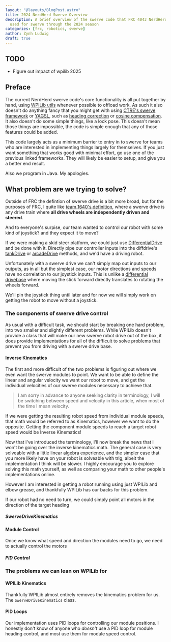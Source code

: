 ```yaml
---
layout: "@layouts/BlogPost.astro"
title: 2024 NerdHerd Swerve Overview
description: A brief overview of the swerve code that FRC 4043 NerdHerd
  used for swerve through the 2024 season
categories: [frc, robotics, swerve]
author: Zynh Ludwig
draft: true
---
```


## TODO

- Figure out impact of wpilib 2025

## Preface

[YAGSL]: https://docs.yagsl.com
[CTRE's swerve framework]: https://v6.docs.ctr-electronics.com/en/stable/docs/api-reference/mechanisms/swerve/swerve-overview.html
[heading correction]: https://docs.yagsl.com/overview/our-features/heading-correction
[cosine compensation]: https://docs.yagsl.com/overview/our-features/cosine-compensation
[WPILib utils]: https://docs.wpilib.org/en/stable

The current NerdHerd swerve code's core functionality is all put together
by hand, using [WPILib utils] whenever possible to offload work. As such it also
doesn't do anything fancy that you might get with using [CTRE's swerve
framework] or [YAGSL], such as [heading correction] or [cosine compensation].
It also doesn't do some simple things, like a lock pose. This doesn't mean
those things are impossible, the code is simple enough
that any of those features could be added.

This code largely acts as a minimum barrier to entry in to swerve for teams
who are interested in implementing things largely for themselves. If you just
want something that works good with minimal effort, go use one of the previous
linked frameworks. They will likely be easier to setup, and give you a better
end result.

Also we program in Java. My apologies.

## What problem are we trying to solve?

[team 1640's definition]: https://team1640.com/wiki/index.php/Swerve_Central
[DifferentialDrive]: https://github.wpilib.org/allwpilib/docs/release/java/edu/wpi/first/wpilibj/drive/DifferentialDrive.html
[arcadeDrive]: https://github.wpilib.org/allwpilib/docs/release/java/edu/wpi/first/wpilibj/drive/DifferentialDrive.html#arcadeDrive(double,double)
[tankDrive]: https://github.wpilib.org/allwpilib/docs/release/java/edu/wpi/first/wpilibj/drive/DifferentialDrive.html#tankDrive(double,double)
[differential drivebase]: https://www.andymark.com/products/am14u5-6-wheel-drop-center-robot-drive-base-first-kit-of-parts-chassis

Outside of FRC the defintion of swerve drive is a bit more broad, but for the
purposes of FRC, I quite like [team 1640's definition], where a swerve drive is
any drive train where **all drive wheels are independently driven and steered**.

And to everyone's surpise, our team wanted to control our robot with some kind
of joystick? and they expect it to move?

If we were making a skid steer platform, we could just use [DifferentialDrive]
and be done with it. Directly pipe our controller inputs into the diffdrive's
[tankDrive] or [arcadeDrive] methods, and we'd have a driving robot.

Unfortunately with a swerve drive we can't simply map out inputs to our outputs,
as in all but the simplest case, our motor directions and speeds have no
correlation to our joystick inputs. This is unlike a [differential drivebase]
where moving the stick forward directly translates to rotating the wheels
forward.

We'll pin the joystick thing until later and for now we will simply work on
getting the robot to move without a joystick.

### The components of swerve drive control

As usual with a difficult task, we should start by breaking one hard problem,
into two smaller and slightly different problems. While WPILib doesn't provide a
class that will make our new swerve robot drive out of the box, it does provide
implementations for all of the difficult to solve problems that prevent you from
driving with a swerve drive base.

#### Inverse Kinematics

The first and more difficult of the two problems is figuring out where we even
want the swerve modules to point. We want to be able to define the linear and
angular velocity we want our robot to move, and get the individual velocities
of our swerve modules necessary to achieve that.

> I am sorry in advance to anyone seeking clarity in terminology, I will be
> switching between speed and velocity in this article, when most of the time I
> mean velocity.

If we were getting the resulting robot speed from individual module speeds, that
math would be referred to as Kinematics, however we want to do the opposite.
Getting the component module speeds to reach a target robot speed would be
Inverse Kinematics!

Now that I've introduced the terminology, I'll now break the news that I won't
be going over the inverse kinematics math. The general case is very solveable
with a little linear algebra experience, and the simpler case that you more
likely have on your robot is solveable with trig, albeit the implementation I
think will be slower. I highly encourage you to explore solving this math
yourself, as well as comparing your math to other people's implementations online.

However I am interested in getting a robot running using just WPILib and elbow
grease, and thankfully WPILib has our backs for this problem.

If our robot had no need to turn, we could simply point all motors in the
direction of the target heading

##### SwerveDriveKinematics

#### Module Control

Once we know what speed and direction the modules need to go, we need to
actually control the motors

##### PID Control

### The problems we can lean on WPILib for

#### WPILib Kinematics

Thankfully WPILib almost entirely removes the kinematics problem for us. The
`SwerveDriveKinematics` class.

#### PID Loops

Our implementation uses PID loops for controlling our module positions. I
honestly don't know of anyone who _doesn't_ use a PID loop for module heading
control, and most use them for module speed control.
